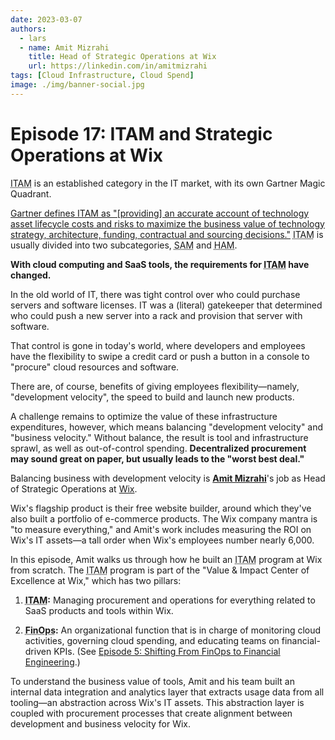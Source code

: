 ```yaml
---
date: 2023-03-07
authors:
  - lars
  - name: Amit Mizrahi
    title: Head of Strategic Operations at Wix
    url: https://linkedin.com/in/amitmizrahi
tags: [Cloud Infrastructure, Cloud Spend]
image: ./img/banner-social.jpg
---
```


# Episode 17: ITAM and Strategic Operations at Wix

<p><abbr title="IT Asset Management">ITAM</abbr> is an established category in the IT market, with its own Gartner Magic Quadrant.</p>

[Gartner defines ITAM as "[providing] an accurate account of technology asset lifecycle costs and risks to maximize the business value of technology strategy, architecture, funding, contractual and sourcing decisions."](https://gartner.com/en/information-technology/glossary/it-asset-management-itam) <abbr title="IT Asset Management">ITAM</abbr> is usually divided into two subcategories, <abbr title="Software Asset Management">SAM</abbr> and <abbr title="Hardware Asset Management">HAM</abbr>.

**With cloud computing and SaaS tools, the requirements for <abbr title="IT Asset Management">ITAM</abbr> have changed.**

In the old world of IT, there was tight control over who could purchase servers and software licenses. IT was a (literal) gatekeeper that determined who could push a new server into a rack and provision that server with software.

That control is gone in today's world, where developers and employees have the flexibility to swipe a credit card or push a button in a console to "procure" cloud resources and software.

There are, of course, benefits of giving employees flexibility—namely, "development velocity", the speed to build and launch new products.

A challenge remains to optimize the value of these infrastructure expenditures, however, which means balancing "development velocity" and "business velocity." Without balance, the result is tool and infrastructure sprawl, as well as out-of-control spending. **Decentralized procurement may sound great on paper, but usually leads to the "worst best deal."**

Balancing business with development velocity is [**Amit Mizrahi**](https://linkedin.com/in/amitmizrahi)'s job as Head of Strategic Operations at [Wix](https://wix.com).

Wix's flagship product is their free website builder, around which they've also built a portfolio of e-commerce products. The Wix company mantra is "to measure everything," and Amit's work includes measuring the ROI on Wix's IT assets—a tall order when Wix's employees number nearly 6,000.

In this episode, Amit walks us through how he built an <abbr title="IT Asset Management">ITAM</abbr> program at Wix from scratch. The <abbr title="IT Asset Management">ITAM</abbr> program is part of the "Value & Impact Center of Excellence at Wix," which has two pillars:

1. **<abbr title="IT Asset Management">ITAM</abbr>:** Managing procurement and operations for everything related to SaaS products and tools within Wix.

2. **<abbr title="Financial Engineering">FinOps</abbr>:** An organizational function that is in charge of monitoring cloud activities, governing cloud spending, and educating teams on financial-driven KPIs. (See [Episode 5: Shifting From FinOps to Financial Engineering](../shifting-from-finops-to-financial-engineering/index.mdx).)

To understand the business value of tools, Amit and his team built an internal data integration and analytics layer that extracts usage data from all tooling—an abstraction across Wix's IT assets. This abstraction layer is coupled with procurement processes that create alignment between development and business velocity for Wix.

<YoutubeEmbed id="LSgXAk1cQ2o" title="ITAM and Strategic Operations at Wix" />
